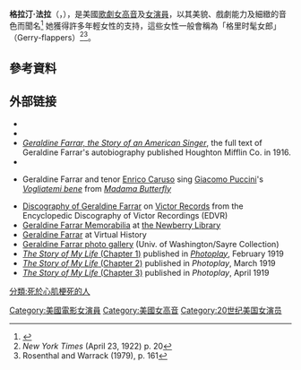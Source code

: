 {{Link style|time=2015-12-13T14:06:16+00:00}}
{{Infobox musical artist
| name          = 格拉汀·法拉<br/>Geraldine Farrar
| image         = Geraldine Farrar 1918.png
| image_size    =
| background    = 女歌手
| Caption       =
| birth_date    = {{birth date|1882|2|28}}
|birth_place    = {{USA-1877}}[[麻薩諸塞州|麻薩諸塞州]][[梅尔罗斯_(马萨诸塞州)|梅爾羅斯]]
| death_date    = {{Death date and age|1967|3|11|1882|2|28}}
|death_place    = {{USA}}[[康乃狄克州|康乃狄克州]][[里奇菲爾德_(康乃狄克州)|里奇菲爾德]]
| occupation    = [[歌劇|歌劇]][[女高音|女高音]]、[[演員|演員]]
| years_active  = 1901–1922
}}
<!--[[File:Farrar_5169600636_992cc3706e_o.jpg|thumb]]'' in 1914]]-->
'''格拉汀·法拉'''（{{lang-en|Geraldine Farrar}}，{{bd|1882年|2月28日|1967年|3月11日|catIdx=F}}），是美國[[歌劇|歌劇]][[女高音|女高音]]及[[女演員|女演員]]，以其美貌、戲劇能力及細緻的音色而聞名<ref name=1992Britannica>{{Cite book |title=The New Encyclopædia Britannica'' '''4''': 689'' |year=1991 |location=Chicago}}</ref> 她獲得許多年輕女性的支持，這些女性一般會稱為「格里时髦女郎」（Gerry-flappers）<ref>''New York Times'' (April 23, 1922) p. 20</ref><ref name = "R and W">Rosenthal and Warrack (1979), p. 161</ref>。

==參考資料==
{{reflist}}

==外部链接==
{{Wikipedia books|Geraldine Farrar}}
{{Commons category|Geraldine Farrar}}
* {{Gutenberg author | id=Farrar,+Geraldine | name=Geraldine Farrar}}
* {{Internet Archive author |sname=Geraldine Farrar}}
* [https://archive.org/details/geraldinefarrars00farrrich ''Geraldine Farrar, the Story of an American Singer''], the full text of Geraldine Farrar's autobiography published Houghton Mifflin Co. in 1916.
* {{IMDb name|0268125}}
* {{YouTube|GDOJT5i8Bb8|Enrico Caruso & Geraldine Farrar – Vogliatemi Bene}} Geraldine Farrar and tenor [[Enrico_Caruso|Enrico Caruso]] sing [[Giacomo_Puccini|Giacomo Puccini]]'s ''[[Vogliatemi_bene|Vogliatemi bene]]'' from ''[[Madama_Butterfly|Madama Butterfly]]''
* [http://victor.library.ucsb.edu/index.php/talent/detail/28157/ Discography of Geraldine Farrar] on [[Victor_Talking_Machine_Company|Victor Records]] from the Encyclopedic Discography of Victor Recordings (EDVR)
* [http://mms.newberry.org/xml/xml_files/Farrar.xml Geraldine Farrar Memorabilia] {{Wayback|url=http://mms.newberry.org/xml/xml_files/Farrar.xml |date=20200807075907 }} at [[the_Newberry_Library|the Newberry Library]]
* [http://www.virtual-history.com/movie/person/1810/geraldine-farrar Geraldine Farrar] {{Wayback|url=http://www.virtual-history.com/movie/person/1810/geraldine-farrar |date=20200908192147 }} at Virtual History
* [http://digitalcollections.lib.washington.edu/cdm/search/collection/sayre/searchterm/geraldine%20farrar/field/all/mode/all/conn/and/cosuppress/ Geraldine Farrar photo gallery] {{Wayback|url=http://digitalcollections.lib.washington.edu/cdm/search/collection/sayre/searchterm/geraldine%20farrar/field/all/mode/all/conn/and/cosuppress/ |date=20160304042922 }} (Univ. of Washington/Sayre Collection)
* [https://archive.org/stream/phojanjun16chic#page/n141/mode/2up ''The Story of My Life'' (Chapter 1)] published in ''[[Photoplay|Photoplay]]'', February 1919
* [https://archive.org/stream/phojanjun16chic#page/n303/mode/2up ''The Story of My Life'' (Chapter 2)] published in ''Photoplay'', March 1919
* [https://archive.org/stream/phojanjun16chic#page/n401/mode/2up ''The Story of My Life'' (Chapter 3)] published in ''Photoplay'', April 1919

{{Authority control}}
{{DEFAULTSORT: Farrar, Geraldine}}
[[Category:美國電影女演員|Category:美國電影女演員]]
[[Category:美國女高音|Category:美國女高音]]
[[分類:死於心肌梗死的人|分類:死於心肌梗死的人]]
[[Category:20世纪美国女演员|Category:20世纪美国女演员]]
{{美國娛樂人物小作品}}